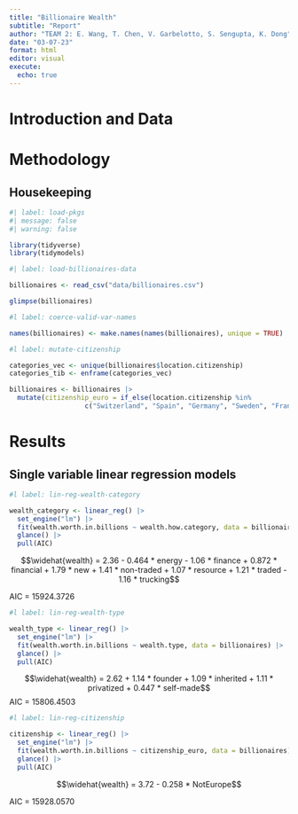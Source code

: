```yaml
---
title: "Billionaire Wealth"
subtitle: "Report"
author: "TEAM 2: E. Wang, T. Chen, V. Garbelotto, S. Sengupta, K. Dong"
date: "03-07-23"
format: html
editor: visual
execute:
  echo: true
---
```


# Introduction and Data

# Methodology
## Housekeeping
```r
#| label: load-pkgs
#| message: false
#| warning: false

library(tidyverse)
library(tidymodels)

```

```r
#| label: load-billionaires-data

billionaires <- read_csv("data/billionaires.csv")

glimpse(billionaires)
```

```r
#l label: coerce-valid-var-names

names(billionaires) <- make.names(names(billionaires), unique = TRUE)
```

```r
#l label: mutate-citizenship

categories_vec <- unique(billionaires$location.citizenship)
categories_tib <- enframe(categories_vec)

billionaires <- billionaires |>
  mutate(citizenship_euro = if_else(location.citizenship %in% 
                   c("Switzerland", "Spain", "Germany", "Sweden", "France", "Italy", "Russia", "United Kingdom", "Turkey", "Netherlands", "Greece", "Ireland", "Ukraine", "Czech Republic", "Denmark", "Austria", "Portugal", "Liechtenstein", "Norway", "Belgium", "Poland", "Finland", "Guernsey", "Romania", "Lithuania"), "Europe", "Not Europe"))
```

# Results
## Single variable linear regression models

```r
#l label: lin-reg-wealth-category

wealth_category <- linear_reg() |>
  set_engine("lm") |>
  fit(wealth.worth.in.billions ~ wealth.how.category, data = billionaires) |>
  glance() |>
  pull(AIC)

```

$$\widehat{wealth} = 2.36 - 0.464 * energy - 1.06 * finance + 0.872 * financial
+ 1.79 * new + 1.41 * non-traded + 1.07 * resource + 1.21 * traded - 1.16 * trucking$$

AIC = 15924.3726

```r
#l label: lin-reg-wealth-type

wealth_type <- linear_reg() |>
  set_engine("lm") |>
  fit(wealth.worth.in.billions ~ wealth.type, data = billionaires) |>
  glance() |>
  pull(AIC)

```

$$\widehat{wealth} = 2.62 + 1.14 * founder + 1.09 * inherited + 1.11 * privatized + 0.447 * self-made$$
AIC = 15806.4503

```r
#l label: lin-reg-citizenship

citizenship <- linear_reg() |>
  set_engine("lm") |>
  fit(wealth.worth.in.billions ~ citizenship_euro, data = billionaires) |>
  glance() |>
  pull(AIC)
```

$$\widehat{wealth} = 3.72 - 0.258 * NotEurope$$

AIC = 15928.0570
